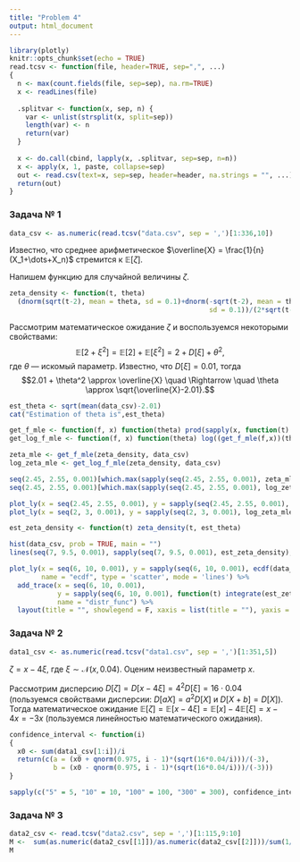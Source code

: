 ---
title: "Problem 4"
output: html_document
---

```{r setup, include=FALSE}
library(plotly)
knitr::opts_chunk$set(echo = TRUE)
read.tcsv <- function(file, header=TRUE, sep=",", ...) 
{
  n <- max(count.fields(file, sep=sep), na.rm=TRUE)
  x <- readLines(file)
  
  .splitvar <- function(x, sep, n) {
    var <- unlist(strsplit(x, split=sep))
    length(var) <- n
    return(var)
  }
  
  x <- do.call(cbind, lapply(x, .splitvar, sep=sep, n=n))
  x <- apply(x, 1, paste, collapse=sep)
  out <- read.csv(text=x, sep=sep, header=header, na.strings = "", ...)
  return(out)
}
```


### Задача № 1

```{r import_data}
data_csv <- as.numeric(read.tcsv("data.csv", sep = ',')[1:336,10])
```

Известно, что среднее арифметическое $\overline{X} = \frac{1}{n}(X_1+\dots+X_n)$ стремится к $\mathbb{E}[\zeta]$.

Напишем функцию для случайной величины $\zeta$.

```{r mm_zeta}
zeta_density <- function(t, theta) 
  (dnorm(sqrt(t-2), mean = theta, sd = 0.1)+dnorm(-sqrt(t-2), mean = theta,
                                                  sd = 0.1))/(2*sqrt(t-2))
```

Рассмотрим математическое ожидание $\zeta$ и воспользуемся некоторыми свойствами: $$\mathbb{E}[2+\xi^2] = \mathbb{E}[2] + \mathbb{E}[\xi^2] = 2 + D[\xi] + \theta^2,$$
где $\theta$ --- искомый параметр. Известно, что $D[\xi] = 0.01$, тогда
$$2.01 + \theta^2 \approx \overline{X} \quad \Rightarrow \quad \theta \approx \sqrt{\overline{X}-2.01}.$$

```{r mm_theta}
est_theta <- sqrt(mean(data_csv)-2.01)
cat("Estimation of theta is",est_theta)

```

```{r mle}
get_f_mle <- function(f, x) function(theta) prod(sapply(x, function(t) f(t,theta)))
get_log_f_mle <- function(f, x) function(theta) log((get_f_mle(f,x))(theta))

zeta_mle <- get_f_mle(zeta_density, data_csv)
log_zeta_mle <- get_log_f_mle(zeta_density, data_csv)

seq(2.45, 2.55, 0.001)[which.max(sapply(seq(2.45, 2.55, 0.001), zeta_mle))]
seq(2.45, 2.55, 0.001)[which.max(sapply(seq(2.45, 2.55, 0.001), log_zeta_mle))]
```

```{r mle_plot, warning=FALSE,message=FALSE}
plot_ly(x = seq(2.45, 2.55, 0.001), y = sapply(seq(2.45, 2.55, 0.001), zeta_mle), type = 'scatter', mode = 'lines')
plot_ly(x = seq(2, 3, 0.001), y = sapply(seq(2, 3, 0.001), log_zeta_mle), type = 'scatter', mode = 'lines')
```

```{r hist, message=F, warning = F}
est_zeta_density <- function(t) zeta_density(t, est_theta)

hist(data_csv, prob = TRUE, main = "")
lines(seq(7, 9.5, 0.001), sapply(seq(7, 9.5, 0.001), est_zeta_density), col="blue")

```

```{r pro_func_plot, message=F, warning = F}
plot_ly(x = seq(6, 10, 0.001), y = sapply(seq(6, 10, 0.001), ecdf(data_csv)),
        name = "ecdf", type = 'scatter', mode = 'lines') %>%
  add_trace(x = seq(6, 10, 0.001), 
            y = sapply(seq(6, 10, 0.001), function(t) integrate(est_zeta_density, 2,t )$value),
            name = "distr_func") %>% 
  layout(title = "", showlegend = F, xaxis = list(title = ""), yaxis = list (title = ""))
```

### Задача № 2

```{r pressure1}
data1_csv <- as.numeric(read.tcsv("data1.csv", sep = ',')[1:351,5])
```

$\zeta = x - 4\xi$, где $\xi \sim \mathcal{N}(x, 0.04)$. Оценим неизвестный параметр $x$.

Рассмотрим дисперсию $D[\zeta] = D[x-4\xi] = 4^2D[\xi] = 16\cdot0.04$ (пользуемся свойствами дисперсии: $D[aX] = a^2D[X]$ и $D[X+b] = D[X]$). Тогда математическое ожидание $\mathbb{E}[\zeta] = \mathbb{E}[x-4\xi] = \mathbb{E}[x] - 4\mathbb{E}[\xi] = x - 4x = -3x$ (пользуемся линейностью математического ожидания).

```{r pressure2}
confidence_interval <- function(i)
{
  x0 <- sum(data1_csv[1:i])/i
  return(c(a = (x0 + qnorm(0.975, i - 1)*(sqrt(16*0.04/i)))/(-3),
           b = (x0 - qnorm(0.975, i - 1)*(sqrt(16*0.04/i)))/(-3)))
}

sapply(c("5" = 5, "10" = 10, "100" = 100, "300" = 300), confidence_interval)
```

### Задача № 3

```{r asd}
data2_csv <- read.tcsv("data2.csv", sep = ',')[1:115,9:10]
M <-  sum(as.numeric(data2_csv[[1]])/as.numeric(data2_csv[[2]]))/sum(1/as.numeric(data2_csv[[2]]))
M
```



